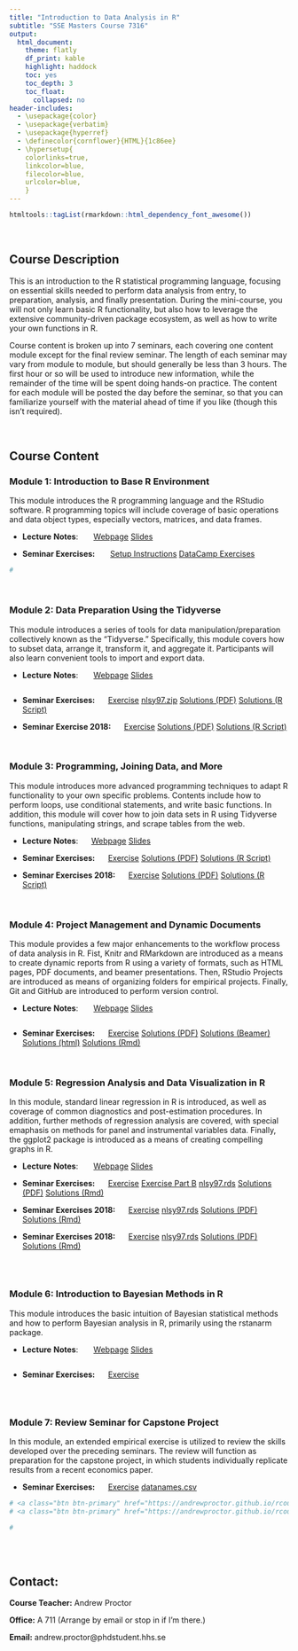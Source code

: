 ```yaml
---
title: "Introduction to Data Analysis in R"
subtitle: "SSE Masters Course 7316"
output: 
  html_document:
    theme: flatly
    df_print: kable
    highlight: haddock
    toc: yes
    toc_depth: 3
    toc_float:
      collapsed: no
header-includes:
  - \usepackage{color} 
  - \usepackage{verbatim}
  - \usepackage{hyperref}
  - \definecolor{cornflower}{HTML}{1c86ee}
  - \hypersetup{
    colorlinks=true,
    linkcolor=blue,
    filecolor=blue,      
    urlcolor=blue,
    }   
---
```

```r
htmltools::tagList(rmarkdown::html_dependency_font_awesome())
```

<br>

## Course Description

This is an introduction to the R statistical programming language, focusing on
essential skills needed to perform data analysis from entry, to preparation, analysis,
and finally presentation.  During the mini-course, you will not only learn basic
R functionality, but also how to leverage the extensive community-driven package 
ecosystem, as well as how to write your own functions in R.

Course content is broken up into 7 seminars, each covering one content module 
except for the final review seminar. The length of each seminar may vary from 
module to module, but should generally be less than 3 hours.  The first hour or so
will be used to introduce new information, while the remainder of the 
time will be spent doing hands-on practice.  The content for each module will be 
posted the day before the seminar, so that you can familiarize yourself with the 
material ahead of time if you like (though this isn't required).

<br>

## Course Content

### **Module 1:**  Introduction to Base R Environment

This module introduces the R programming language and the RStudio software.  R 
programming topics will include coverage of basic operations
and data object types, especially vectors, matrices, and data frames.

- **Lecture** **Notes**:   \ \ \ \ \ 
<a class="btn btn-primary" href="https://andrewproctor.github.io/rcourse/module1.html" role="button">Webpage</a> 
<a class="btn btn-primary" href="https://andrewproctor.github.io/rcourse/assets/module1_slides.pdf" role="button">Slides</a>

- **Seminar Exercises:**   \ \ \ \ \ 
<a class="btn btn-primary" href="https://andrewproctor.github.io/rcourse/assets/setup_instructions.pdf" role="button">Setup Instructions</a> 
 <a class="btn btn-primary" href="https://www.datacamp.com/courses/6356" role="button">DataCamp Exercises</a>
 
```r
#
```

<br>


### **Module 2:**  Data Preparation Using the Tidyverse

This module introduces a series of tools for data manipulation/preparation 
collectively known as the "Tidyverse."  Specifically, this module covers how to 
subset data, arrange it, transform it, and aggregate it.  Participants will also 
learn convenient tools to import and export data.

- **Lecture** **Notes**:   \ \ \ \ \ 
<a class="btn btn-primary" href="https://andrewproctor.github.io/rcourse/module2.html" role="button">Webpage</a> 
<a class="btn btn-primary" href="https://andrewproctor.github.io/rcourse/assets/module2.pdf" role="button">Slides</a>

```r
```
  
- **Seminar Exercises:**   \ \ \ \ 
<a class="btn btn-primary" href="https://andrewproctor.github.io/rcourse/assets/exercise-m2.pdf" role="button">Exercise</a> 
<a class="btn btn-primary" href="https://andrewproctor.github.io/rcourse/data/nlsy97.zip" role="button">nlsy97.zip</a>
<a class="btn btn-primary" href="https://andrewproctor.github.io/rcourse/assets/exercise-m2-solutions.pdf" role="button">Solutions (PDF)</a>
<a class="btn btn-primary" href="https://andrewproctor.github.io/rcourse/assets/exercise-m2-solutions.R" role="button">Solutions (R Script)</a>

- **Seminar Exercise 2018:**   \ \ \ \ 
<a class="btn btn-primary" href="https://andrewproctor.github.io/rcourse/assets/exercise-m2-2018.pdf" role="button">Exercise</a>
<a class="btn btn-primary" href="https://andrewproctor.github.io/rcourse/assets/exercise-m2-solutions-2018.pdf" role="button">Solutions (PDF)</a>
<a class="btn btn-primary" href="https://andrewproctor.github.io/rcourse/assets/exercise-m2-solutions-2018.R" role="button">Solutions (R Script)</a>

<br>


### **Module 3:**  Programming, Joining Data, and More

This module introduces more advanced programming techniques to adapt R 
functionality to your own specific problems.  Contents include how to
perform loops, use conditional statements, and write basic functions.  In 
addition, this module will cover how to join data sets in R using 
Tidyverse functions, manipulating strings, and scrape tables from the web.

- **Lecture** **Notes**:   \ \ \ \ 
<a class="btn btn-primary" href="https://andrewproctor.github.io/rcourse/module3.html" role="button">Webpage</a>
<a class="btn btn-primary" href="https://andrewproctor.github.io/rcourse/assets/module3.pdf" role="button">Slides</a> 

- **Seminar Exercises:**   \ \ \ \ 
<a class="btn btn-primary" href="https://andrewproctor.github.io/rcourse/assets/exercise-m3.pdf" role="button">Exercise</a> 
<a class="btn btn-primary" href="https://andrewproctor.github.io/rcourse/assets/exercise-m3-solutions.pdf" role="button">Solutions (PDF)</a>
<a class="btn btn-primary" href="https://andrewproctor.github.io/rcourse/assets/exercise-m3-solutions.R" role="button">Solutions (R Script)</a>

- **Seminar Exercises 2018:**   \ \ \ \ 
<a class="btn btn-primary" href="https://andrewproctor.github.io/rcourse/assets/exercise-m3-2018.pdf" role="button">Exercise</a> 
<a class="btn btn-primary" href="https://andrewproctor.github.io/rcourse/assets/exercise-m3-solutions-2018.pdf" role="button">Solutions (PDF)</a>
<a class="btn btn-primary" href="https://andrewproctor.github.io/rcourse/assets/exercise-m3-solutions-2018.R" role="button">Solutions (R Script)</a>

<br>


### **Module 4:**  Project Management and Dynamic Documents

This module provides a few major enhancements to the workflow process of data 
analysis in R.  Fist, Knitr and RMarkdown are introduced as a means to create 
dynamic reports from R using a variety of formats, such as HTML pages, PDF 
documents, and beamer presentations.  Then, RStudio Projects are introduced as 
means of organizing folders for empirical projects.  Finally, Git and GitHub are 
introduced to perform version control.

- **Lecture** **Notes**:   \ \ \ \ \ 
<a class="btn btn-primary" href="https://andrewproctor.github.io/rcourse/module4.html" role="button">Webpage</a> 
<a class="btn btn-primary" href="https://andrewproctor.github.io/rcourse/assets/module4.pdf" role="button">Slides</a> 

```r


```

- **Seminar Exercises:**   \ \ \ \ 
<a class="btn btn-primary" href="https://andrewproctor.github.io/rcourse/assets/exercise-m4.pdf" role="button">Exercise</a>
<a class="btn btn-primary" href="https://andrewproctor.github.io/rcourse/assets/exercise-m4-pdf.pdf" role="button">Solutions (PDF)</a>
<a class="btn btn-primary" href="https://andrewproctor.github.io/rcourse/assets/exercise-m4-beamer.pdf" role="button">Solutions (Beamer)</a>
<a class="btn btn-primary" href="https://andrewproctor.github.io/rcourse/assets/exercise-m4-html.html" role="button">Solutions (html)</a>
<a class="btn btn-primary" href="https://andrewproctor.github.io/rcourse/assets/exercise-m4-solutions.Rmd" role="button">Solutions (Rmd)</a>

<br>


### **Module 5:** Regression Analysis and Data Visualization in R

In this module, standard linear regression in R is introduced, as 
well as coverage of common diagnostics and post-estimation procedures.  In addition,
further methods of regression analysis are covered, with special emaphasis on 
methods for panel and instrumental variables data.  Finally, the ggplot2 package 
is introduced as a means of creating compelling graphs in R.


- **Lecture** **Notes**:   \ \ \ \ \ 
<a class="btn btn-primary" href="https://andrewproctor.github.io/rcourse/module5.html" role="button">Webpage</a> 
<a class="btn btn-primary" href="https://andrewproctor.github.io/rcourse/assets/module5.pdf" role="button">Slides</a> 

- **Seminar Exercises:**   \ \ \ \ 
<a class="btn btn-primary" href="https://andrewproctor.github.io/rcourse/assets/exercise-m5.pdf" role="button">Exercise</a> 
<a class="btn btn-primary" href="https://andrewproctor.github.io/rcourse/assets/exercise-m5b-extract.Rmd" role="button">Exercise Part B</a>
<a class="btn btn-primary" href="https://andrewproctor.github.io/rcourse/data/nlsy97.rds" role="button">nlsy97.rds</a>
<a class="btn btn-primary" href="https://andrewproctor.github.io/rcourse/assets/exercise-m5-parta-solutions.pdf" role="button">Solutions (PDF)</a>
<a class="btn btn-primary" href="https://andrewproctor.github.io/rcourse/assets/exercise-m5-parta-solutions.Rmd" role="button">Solutions (Rmd)</a>

- **Seminar Exercises 2018:**   \ \ \ \ 
<a class="btn btn-primary" href="https://andrewproctor.github.io/rcourse/assets/exercise-m5.pdf" role="button">Exercise</a> 
<a class="btn btn-primary" href="https://andrewproctor.github.io/rcourse/data/nlsy97.rds" role="button">nlsy97.rds</a>
<a class="btn btn-primary" href="https://andrewproctor.github.io/rcourse/assets/exercise-m5-solutions.pdf" role="button">Solutions (PDF)</a>
<a class="btn btn-primary" href="https://andrewproctor.github.io/rcourse/assets/exercise-m5-solutions.Rmd" role="button">Solutions (Rmd)</a>


- **Seminar Exercises 2018:**   \ \ \ \ 
<a class="btn btn-primary" href="https://andrewproctor.github.io/rcourse/assets/exercise-m5-2018.pdf" role="button">Exercise</a> 
<a class="btn btn-primary" href="https://andrewproctor.github.io/rcourse/data/wdi_data.rds" role="button">nlsy97.rds</a>
<a class="btn btn-primary" href="https://andrewproctor.github.io/rcourse/assets/exercise-m5-solutions-2018.pdf" role="button">Solutions (PDF)</a>
<a class="btn btn-primary" href="https://andrewproctor.github.io/rcourse/assets/exercise-m5-solutions-2018.Rmd" role="button">Solutions (Rmd)</a>
```r

```

 <br>
 
### **Module 6:** Introduction to Bayesian Methods in R 

This module introduces the basic intuition of Bayesian statistical methods and 
how to perform Bayesian analysis in R, primarily using the rstanarm package.

- **Lecture** **Notes**:   \ \ \ \ \ 
<a class="btn btn-primary" href="https://andrewproctor.github.io/rcourse/module6.html" role="button">Webpage</a>
<a class="btn btn-primary" href="https://andrewproctor.github.io/rcourse/assets/module6.pdf" role="button">Slides</a>
```r

```

- **Seminar Exercises:**   \ \ \ \ 
<a class="btn btn-primary" href="https://andrewproctor.github.io/rcourse/assets/exercise-m6.pdf" role="button">Exercise</a>

```r

```

 <br> 

### **Module 7:**  Review Seminar for Capstone Project

In this module, an extended empirical exercise is utilized to review the skills 
developed over the preceding seminars.  The review will function as preparation 
for the capstone project, in which students individually replicate results from 
a recent economics paper.

- **Seminar Exercises:**   \ \ \ \ 
<a class="btn btn-primary" href="https://andrewproctor.github.io/rcourse/assets/review_exercise.pdf" role="button">Exercise</a>
<a class="btn btn-primary" href="https://andrewproctor.github.io/rcourse/assets/datanames.csv" role="button">datanames.csv</a>
```r


# <a class="btn btn-primary" href="https://andrewproctor.github.io/rcourse/assets/capstone-solutions.pdf" role="button">Solutions (PDF)</a> 
# <a class="btn btn-primary" href="https://andrewproctor.github.io/rcourse/assets/capstone-solutions.Rmd" role="button">Solutions (Rmd)</a> 

#
```

<br>
<br>


## Contact:

   **Course Teacher:**  Andrew Proctor
  
   **Office:**  A 711 (Arrange by email or stop in if I'm there.)
  
   **Email:**  andrew.proctor@phdstudent.hhs.se

